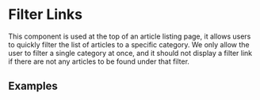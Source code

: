 
<Meta title="2 Pattern Library/1 Structure/Filter Links" component={FilterLinks} />

# Filter Links
 
This component is used at the top of an article listing page, it allows users to quickly filter the list of articles to a specific category. We only allow the user to filter a single category at once, and it should not display a filter link if there are not any articles to be found under that filter.

## Examples

<Preview>
    <Story name="Normal">
        <FilterLinks
            links={[
                {
                    url: "#1",
                    label: "All"
                },
                {
                    url: "#2",
                    label: "Where to stream"
                },
                {
                    url: "#3",
                    label: "Where to begin"
                },
                {
                    url: "#4",
                    label: "Five Things"
                }
            ]}
        />
    </Story>
</Preview>
